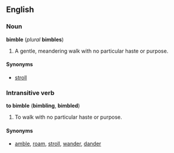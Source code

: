 ==English==
===Noun===
'''bimble''' (''plural'' '''bimbles''')

#A gentle, meandering walk with no particular haste or purpose.

====Synonyms====
*[[stroll]]

===Intransitive verb===
'''to bimble''' ('''bimbling''', '''bimbled''')

#To walk with no particular haste or purpose.

====Synonyms====
*[[amble]], [[roam]], [[stroll]], [[wander]], [[dander]]